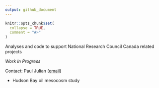 ```yaml
---
output: github_document
---
```


<!-- README.md is generated from README.Rmd. Please edit that file -->

```r
knitr::opts_chunk$set(
  collapse = TRUE,
  comment = "#>"
)
```


Analyses and code to support National Research Council Canada related projects 

*Work In Progress*

Contact: Paul Julian ([email](mailto:pauljulianphd@gmail.com))


- Hudson Bay oil mesocosm study 

